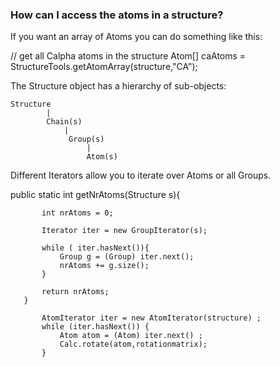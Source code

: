 ===How can I access the atoms in a structure?===


If you want an array of Atoms you can do something like this:

<java>

// get all Calpha atoms in the structure
Atom[] caAtoms = StructureTools.getAtomArray(structure,"CA");

</java>

The Structure object has a hierarchy of sub-objects:

<pre>
Structure
        |
        Chain(s)
            |
             Group(s)
                 |
                 Atom(s)
</pre>

Different Iterators allow you to iterate over Atoms or all Groups.

<java>
public static int getNrAtoms(Structure s){
       
        int nrAtoms = 0;
        
        Iterator iter = new GroupIterator(s);
        
        while ( iter.hasNext()){
            Group g = (Group) iter.next();
            nrAtoms += g.size();
        }
        
        return nrAtoms;
    }
</java>

<java>
        AtomIterator iter = new AtomIterator(structure) ;
        while (iter.hasNext()) {
            Atom atom = (Atom) iter.next() ;
            Calc.rotate(atom,rotationmatrix);
        }
</java>